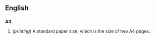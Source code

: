 ==English==

==={{abbreviation}}===
'''A3'''

# (''printing'') A standard paper size, which is the size of two A4 pages.

{{wikipedia}}